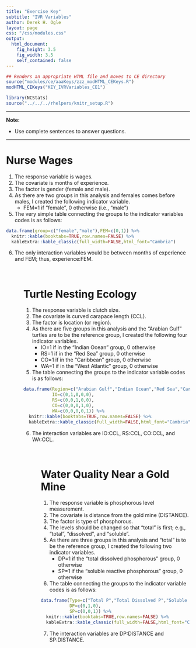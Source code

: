 ```yaml
---
title: "Exercise Key"
subtitle: "IVR Variables"
author: Derek H. Ogle
layout: page
css: "/css/modules.css"
output:
  html_document:
    fig_height: 3.5
    fig_width: 3.5
    self_contained: false
---
```


```r
## Renders an appropriate HTML file and moves to CE directory
source("modules/ce/aaaKeys/zzz_modHTML_CEKeys.R")
modHTML_CEKeys("KEY_IVRVariables_CE1")
```

```r
library(NCStats)
source("../../../rhelpers/knitr_setup.R")
```

----

<div class="alert alert-warning">
<strong>Note:</strong> 
<ul>
  <li>Use complete sentences to answer questions.</li>
</ul>
</div>

----

# Nurse Wages

1. The response variable is wages.
1. The covariate is months of experience.
1. The factor is gender (female and male).
1. As there are two groups in this analysis and females comes before males, I created the following indicator variable.
    * FEM=1 if "female", 0 otherwise (i.e., "male")
1. The very simple table connecting the groups to the indicator variables codes is as follows:
```r
data.frame(group=c("female","male"),FEM=c(0,1)) %>%
  knitr::kable(booktabs=TRUE,row.names=FALSE) %>%
  kableExtra::kable_classic(full_width=FALSE,html_font="Cambria")
```

<ol start="6">
<li>The only interaction variables would be between months of experience and FEM; thus, experience:FEM.</li>
<ol>

&nbsp;

# Turtle Nesting Ecology

1. The response variable is clutch size.
1. The covariate is curved carapace length (CCL).
1. The factor is location (or region).
1. As there are five groups in this analysis and the "Arabian Gulf" turtles are to be the reference group, I created the following four indicator variables.
    * IO=1 if in the "Indian Ocean" group, 0 otherwise
    * RS=1 if in the "Red Sea" group, 0 otherwise
    * CO=1 if in the "Caribbean" group, 0 otherwise
    * WA=1 if in the "West Atlantic" group, 0 otherwise
1. The table connecting the groups to the indicator variable codes is as follows:
```r
data.frame(Region=c("Arabian Gulf","Indian Ocean","Red Sea","Caribbean","West Atlantic"),
           IO=c(0,1,0,0,0),
           RS=c(0,0,1,0,0),
           CO=c(0,0,0,1,0),
           WA=c(0,0,0,0,1)) %>%
  knitr::kable(booktabs=TRUE,row.names=FALSE) %>%
  kableExtra::kable_classic(full_width=FALSE,html_font="Cambria")
```

<ol start="6">
<li>The interaction variables are IO:CCL, RS:CCL, CO:CCL, and WA:CCL.</li>
<ol>

&nbsp;

# Water Quality Near a Gold Mine

1. The response variable is phosphorous level measurement.
1. The covariate is distance from the gold mine (DISTANCE).
1. The factor is type of phosphorous.
1. The levels should be changed so that "total" is first; e.g., "total", "dissolved", and "soluble".
1. As there are three groups in this analysis and "total" is to be the reference group, I created the following two indicator variables.
    * DP=1 if the "total dissolved phosphorous" group, 0 otherwise
    * SP=1 if the "soluble reactive phosphorous" group, 0 otherwise
1. The table connecting the groups to the indicator variable codes is as follows:
```r
data.frame(Type=c("Total P","Total Dissolved P","Soluble Reactive P"),
           DP=c(0,1,0),
           SP=c(0,0,1)) %>%
  knitr::kable(booktabs=TRUE,row.names=FALSE) %>%
  kableExtra::kable_classic(full_width=FALSE,html_font="Cambria")
```

<ol start="7">
<li>The interaction variables are DP:DISTANCE and SP:DISTANCE.</li>
<ol>
